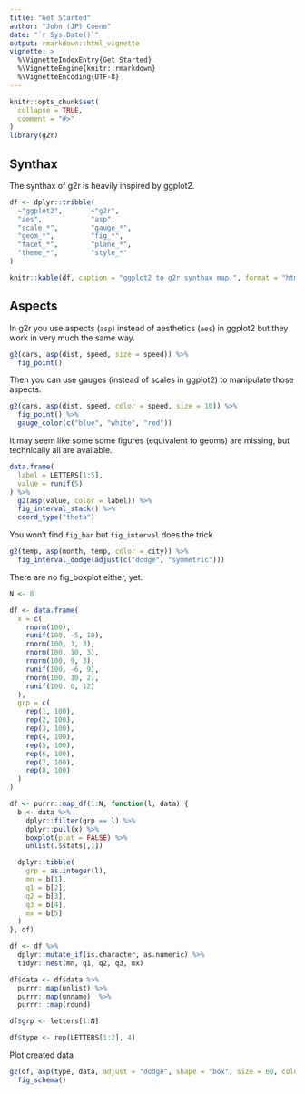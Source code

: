 ```yaml
---
title: "Get Started"
author: "John (JP) Coene"
date: "`r Sys.Date()`"
output: rmarkdown::html_vignette
vignette: >
  %\VignetteIndexEntry{Get Started}
  %\VignetteEngine{knitr::rmarkdown}
  %\VignetteEncoding{UTF-8}
---
```


```r
knitr::opts_chunk$set(
  collapse = TRUE,
  comment = "#>"
)
library(g2r)
```

## Synthax

The synthax of g2r is heavily inspired by ggplot2.

```r
df <- dplyr::tribble(
  ~"ggplot2",       ~"g2r",
  "aes",            "asp",
  "scale_*",        "gauge_*",
  "geom_*",         "fig_*",
  "facet_*",        "plane_*",
  "theme_*",        "style_*"
)

knitr::kable(df, caption = "ggplot2 to g2r synthax map.", format = "html")
```

## Aspects

In g2r you use aspects (`asp`) instead of aesthetics (`aes`) in ggplot2 but they work in very much the same way.

```r
g2(cars, asp(dist, speed, size = speed)) %>% 
  fig_point()
```

Then you can use gauges (instead of scales in ggplot2) to manipulate those aspects.

```r
g2(cars, asp(dist, speed, color = speed, size = 10)) %>% 
  fig_point() %>% 
  gauge_color(c("blue", "white", "red"))
```

It may seem like some some figures (equivalent to geoms) are missing, but technically all are available.

```r
data.frame(
  label = LETTERS[1:5],
  value = runif(5)
) %>% 
  g2(asp(value, color = label)) %>% 
  fig_interval_stack() %>% 
  coord_type("theta")
```

You won't find `fig_bar` but `fig_interval` does the trick

```r
g2(temp, asp(month, temp, color = city)) %>% 
  fig_interval_dodge(adjust(c("dodge", "symmetric"))) 
```

There are no fig_boxplot either, yet.

```r
N <- 8

df <- data.frame(
  x = c(
    rnorm(100),
    runif(100, -5, 10),
    rnorm(100, 1, 3),
    rnorm(100, 10, 3),
    rnorm(100, 9, 3),
    runif(100, -6, 9),
    rnorm(100, 10, 2),
    runif(100, 0, 12)
  ),
  grp = c(
    rep(1, 100),
    rep(2, 100),
    rep(3, 100),
    rep(4, 100),
    rep(5, 100),
    rep(6, 100),
    rep(7, 100),
    rep(8, 100)
  )
)

df <- purrr::map_df(1:N, function(l, data) {
  b <- data %>% 
    dplyr::filter(grp == l) %>% 
    dplyr::pull(x) %>% 
    boxplot(plot = FALSE) %>% 
    unlist(.$stats[,1])

  dplyr::tibble(
    grp = as.integer(l),
    mn = b[1],
    q1 = b[2],
    q2 = b[3],
    q3 = b[4],
    mx = b[5]
  ) 
}, df)

df <- df %>% 
  dplyr::mutate_if(is.character, as.numeric) %>% 
  tidyr::nest(mn, q1, q2, q3, mx)

df$data <- df$data %>% 
  purrr::map(unlist) %>%
  purrr::map(unname)  %>% 
  purrr:::map(round)

df$grp <- letters[1:N]

df$type <- rep(LETTERS[1:2], 4)
```

Plot created data

```r
g2(df, asp(type, data, adjust = "dodge", shape = "box", size = 60, color = grp)) %>% 
  fig_schema()
```
